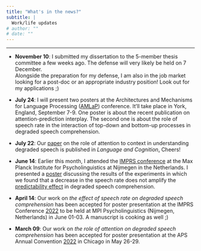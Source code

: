 ```yaml
---
title: "What's in the news?"
subtitle: |
  Work/life updates
# author: ""
# date: ""
---
```


***

* **November 10**: I submitted my dissertation to the 5-member thesis committee a few weeks ago. The defense will very likely be held on 7 December.\
Alongside the preparation for my defense, I am also in the job market looking for a post-doc or an appropriate industry position! Look out for my applications ;)

* **July 24**: I will present two posters at the Architectures and Mechanisms for Language Processing ([AMLaP](https://amlap2022.york.ac.uk)) conference. It'll take place in York, England, September 7-9. One poster is about the recent publication on attention-prediction interplay. The second one is about the role of speech rate in the interaction of top-down and bottom-up processes in degraded speech comprehension. 

* **July 22**: Our [paper](https://mfr.osf.io/render?url=https%3A%2F%2Fosf.io%2Fdownload%2Ftdvhs%2F%3Fdirect%3D%26mode%3Drender) on the role of attention to context in understanding degraded speech is published in *Language and Cognition*[.](https://doi.org/10.1017/langcog.2022.16) Cheers!

* **June 14**: Earlier this month, I attended the [IMPRS conference](https://www.mpi.nl/imprs-conference) at the Max Planck Institute for Psycholinguistics at Nijmegen in the Netherlands. I presented a [poster](https://mfr.osf.io/render?url=https%3A%2F%2Fosf.io%2Fdownload%2Fkdpae%2F%3Fdirect%3D%26mode%3Drender) discussing the results of the experiments in which we found that a decrease in the speech rate does not amplify the [predictability effect](https://www.frontiersin.org/articles/10.3389/fpsyg.2021.714485/full) in degraded speech comprehension.

<!--* **April 18**: I can't attend the APS convention. Don't get me started about the hectic visa procedure. 2 months notice is not enough, APS! There are similar problems in other conferences organized in the USA. People have tweeted about it. See [this](https://twitter.com/ProfSomashekhar/status/1509430243412496388?s=20&t=hIB7IwHWHlxVPeDTlIXsew),
[this](https://twitter.com/imtryam/status/1508841089834549248?s=20&t=hIB7IwHWHlxVPeDTlIXsew) and
[this](https://twitter.com/bkhmsi/status/1504954744250372096?s=20&t=hIB7IwHWHlxVPeDTlIXsew),
for example.
Do you see a pattern? Humans are pattern seeking (and finding) animals collectively as a nation too.-->

* **April 14**: Our work on *the effect of speech rate on degraded speech comprehension* has been accepted for poster presentation at the IMPRS Conference [2022](https://www.mpi.nl/imprs-conference) to be held at MPI Psycholinguistics (Nijmegen, Netherlands) in June 01-03. A manuscript is cooking as well [;](bhandari2022speechrate.pdf))

* **March 09**: Our work on *the role of attention on degraded speech comprehension* has been accepted for poster presentation at the APS Annual Convention [2022](https://www.psychologicalscience.org/conventions/2022-aps-annual-convention) in Chicago in May 26-29.
